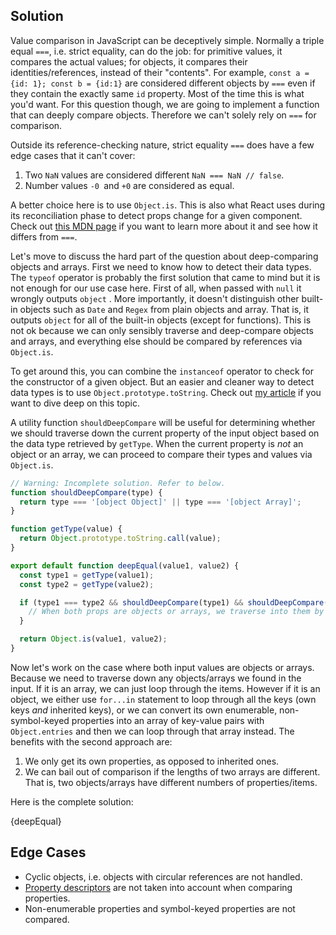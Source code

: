 

## Solution

Value comparison in JavaScript can be deceptively simple. Normally a triple equal `===`, i.e. strict equality, can do the job: for primitive values, it compares the actual values; for objects, it compares their identities/references, instead of their "contents". For example, `const a = {id: 1}; const b = {id:1}` are considered different objects by `===` even if they contain the exactly same `id` property. Most of the time this is what you'd want. For this question though, we are going to implement a function that can deeply compare objects. Therefore we can't solely rely on `===` for comparison.

Outside its reference-checking nature, strict equality `===` does have a few edge cases that it can't cover:

1. Two `NaN` values are considered different `NaN === NaN // false`.
2. Number values `-0 `and `+0` are considered as equal.

A better choice here is to use `Object.is`. This is also what React uses during its reconciliation phase to detect props change for a given component. Check out [this MDN page](https://developer.mozilla.org/en-US/docs/Web/JavaScript/Reference/Global_Objects/Object/is) if you want to learn more about it and see how it differs from `===`.

Let's move to discuss the hard part of the question about deep-comparing objects and arrays. First we need to know how to detect their data types. The `typeof` operator is probably the first solution that came to mind but it is not enough for our use case here. First of all, when passed with `null` it wrongly outputs `object` . More importantly, it doesn't distinguish other built-in objects such as `Date` and `Regex` from plain objects and array. That is, it outputs `object` for all of the built-in objects (except for functions). This is not ok because we can only sensibly traverse and deep-compare objects and arrays, and everything else should be compared by references via `Object.is`.

To get around this, you can combine the `instanceof` operator to check for the constructor of a given object. But an easier and cleaner way to detect data types is to use `Object.prototype.toString`. Check out [my article](https://www.zhenghao.io/posts/js-data-type) if you want to dive deep on this topic.

A utility function `shouldDeepCompare` will be useful for determining whether we should traverse down the current property of the input object based on the data type retrieved by `getType`. When the current property is _not_ an object or an array, we can proceed to compare their types and values via `Object.is`.

```js
// Warning: Incomplete solution. Refer to below.
function shouldDeepCompare(type) {
  return type === '[object Object]' || type === '[object Array]';
}

function getType(value) {
  return Object.prototype.toString.call(value);
}

export default function deepEqual(value1, value2) {
  const type1 = getType(value1);
  const type2 = getType(value2);

  if (type1 === type2 && shouldDeepCompare(type1) && shouldDeepCompare(type2)) {
    // When both props are objects or arrays, we traverse into them by calling `isEqual` again.
  }

  return Object.is(value1, value2);
}
```

Now let's work on the case where both input values are objects or arrays. Because we need to traverse down any objects/arrays we found in the input. If it is an array, we can just loop through the items. However if it is an object, we either use `for...in` statement to loop through all the keys (own keys _and_ inherited keys), or we can convert its own enumerable, non-symbol-keyed properties into an array of key-value pairs with `Object.entries` and then we can loop through that array instead. The benefits with the second approach are:

1. We only get its own properties, as opposed to inherited ones.
1. We can bail out of comparison if the lengths of two arrays are different. That is, two objects/arrays have different numbers of properties/items.

Here is the complete solution:

<MDXCodeBlock>{deepEqual}</MDXCodeBlock>

## Edge Cases

- Cyclic objects, i.e. objects with circular references are not handled.
- [Property descriptors](https://developer.mozilla.org/en-US/docs/Web/JavaScript/Reference/Global_Objects/Object/getOwnPropertyDescriptors) are not taken into account when comparing properties.
- Non-enumerable properties and symbol-keyed properties are not compared.
